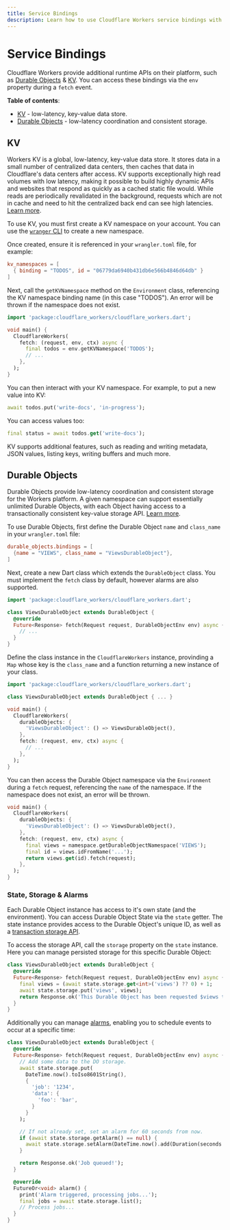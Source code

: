 ```yaml
---
title: Service Bindings
description: Learn how to use Cloudflare Workers service bindings with Dart Edge.
---
```


# Service Bindings

Cloudflare Workers provide additional runtime APIs on their platform, such as [Durable Objects](https://developers.cloudflare.com/workers/runtime-apis/durable-objects/) & [KV](https://developers.cloudflare.com/workers/runtime-apis/kv/). You can access these bindings via the `env` property during a `fetch` event.

**Table of contents**:

- [KV](#kv) - low-latency, key-value data store.
- [Durable Objects](#durable-objects) - low-latency coordination and consistent storage.

## KV

Workers KV is a global, low-latency, key-value data store. It stores data in a small number of centralized data centers, then caches that data in Cloudflare's data centers after access. KV supports exceptionally high read volumes with low latency, making it possible to build highly dynamic APIs and websites that respond as quickly as a cached static file would. While reads are periodically revalidated in the background, requests which are not in cache and need to hit the centralized back end can see high latencies. [Learn more](https://developers.cloudflare.com/workers/runtime-apis/kv/).

To use KV, you must first create a KV namespace on your account. You can use the [`wranger` CLI](https://developers.cloudflare.com/workers/wrangler/cli-wrangler/commands/#getting-started) to create a new namespace.

Once created, ensure it is referenced in your `wrangler.toml` file, for example:

```toml
kv_namespaces = [
  { binding = "TODOS", id = "06779da6940b431db6e566b4846d64db" }
]
```

Next, call the `getKVNamespace` method on the `Environment` class, referencing the KV namespace binding name (in this case "TODOS"). An error will be thrown if the namespace does not exist.

```dart
import 'package:cloudflare_workers/cloudflare_workers.dart';

void main() {
  CloudflareWorkers(
    fetch: (request, env, ctx) async {
      final todos = env.getKVNamespace('TODOS');
      // ...
    },
  );
}
```

You can then interact with your KV namespace. For example, to put a new value into KV:

```dart
await todos.put('write-docs', 'in-progress');
```

You can access values too:

```dart
final status = await todos.get('write-docs');
```

KV supports additional features, such as reading and writing metadata, JSON values, listing keys, writing buffers and much more.

## Durable Objects

Durable Objects provide low-latency coordination and consistent storage for the Workers platform. A given namespace can support essentially unlimited Durable Objects, with each Object having access to a transactionally consistent key-value storage API. [Learn more](https://developers.cloudflare.com/workers/runtime-apis/durable-objects/).

To use Durable Objects, first define the Durable Object `name` and `class_name` in your `wrangler.toml` file:

```toml
durable_objects.bindings = [
  {name = "VIEWS", class_name = "ViewsDurableObject"},
]
```

Next, create a new Dart class which extends the `DurableObject` class. You must implement the `fetch` class by default, however alarms are also supported.

```dart
import 'package:cloudflare_workers/cloudflare_workers.dart';

class ViewsDurableObject extends DurableObject {
  @override
  Future<Response> fetch(Request request, DurableObjectEnv env) async {
    // ...
  }
}
```

Define the class instance in the `CloudflareWorkers` instance, provinding a `Map` whose key is the `class_name` and a function returning a new instance of your class.

```dart
import 'package:cloudflare_workers/cloudflare_workers.dart';

class ViewsDurableObject extends DurableObject { ... }

void main() {
  CloudflareWorkers(
    durableObjects: {
      'ViewsDurableObject': () => ViewsDurableObject(),
    },
    fetch: (request, env, ctx) async {
      // ...
    },
  );
}
```

You can then access the Durable Object namespace via the `Environment` during a `fetch` request, referencing the `name` of the namespace. If the namespace does not exist, an error will be thrown.

```dart
void main() {
  CloudflareWorkers(
    durableObjects: {
      'ViewsDurableObject': () => ViewsDurableObject(),
    },
    fetch: (request, env, ctx) async {
      final views = namespace.getDurableObjectNamespace('VIEWS');
      final id = views.idFromName('...');
      return views.get(id).fetch(request);
    },
  );
}
```

### State, Storage & Alarms

Each Durable Object instance has access to it's own state (and the environment). You can access Durable Object State via the `state` getter. The state instance provides access to the Durable Object's unique ID, as well as a [transaction storage API](https://developers.cloudflare.com/workers/runtime-apis/durable-objects/#transactional-storage-api).

To access the storage API, call the `storage` property on the `state` instance. Here you can manage persisted storage for this specific Durable Object:

```dart
class ViewsDurableObject extends DurableObject {
  @override
  Future<Response> fetch(Request request, DurableObjectEnv env) async {
    final views = (await state.storage.get<int>('views') ?? 0) + 1;
    await state.storage.put('views', views);
    return Response.ok('This Durable Object has been requested $views times!');
  }
}
```

Additionally you can manage [alarms](https://developers.cloudflare.com/workers/runtime-apis/durable-objects/#alarm-handler-method), enabling you to schedule events to occur at a specific time:

```dart
class ViewsDurableObject extends DurableObject {
  @override
  Future<Response> fetch(Request request, DurableObjectEnv env) async {
    // Add some data to the DO storage.
    await state.storage.put(
      DateTime.now().toIso8601String(),
      {
        'job': '1234',
        'data': {
          'foo': 'bar',
        }
      }
    );

    // If not already set, set an alarm for 60 seconds from now.
    if (await state.storage.getAlarm() == null) {
      await state.storage.setAlarm(DateTime.now().add(Duration(seconds: 60)));
    }

    return Response.ok('Job queued!');
  }

  @override
  FutureOr<void> alarm() {
    print('Alarm triggered, processing jobs...');
    final jobs = await state.storage.list();
    // Process jobs...
  }
}
```
